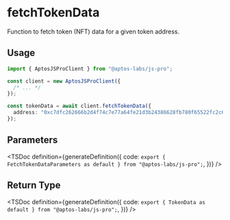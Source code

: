 
# fetchTokenData

Function to fetch token (NFT) data for a given token address.

## Usage

```ts
import { AptosJSProClient } from "@aptos-labs/js-pro";

const client = new AptosJSProClient({
  /* ... */
});

const tokenData = await client.fetchTokenData({
  address: "0xc7dfc262666b2d4f74c7e77a64fe21d3b24386628fb780f65522fc2c625819a2",
});
```

## Parameters

<TSDoc
  definition={generateDefinition({
    code: `export { FetchTokenDataParameters as default } from "@aptos-labs/js-pro";`,
  })}
/>

## Return Type

<TSDoc
  definition={generateDefinition({
    code: `export { TokenData as default } from "@aptos-labs/js-pro";`,
  })}
/>
